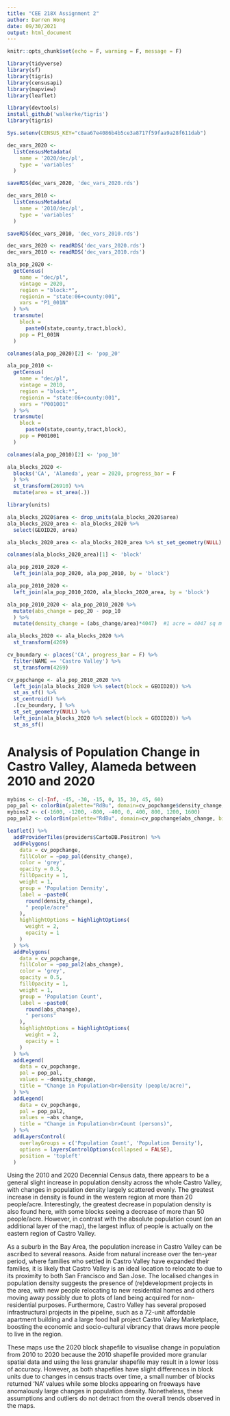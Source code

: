 ```yaml
---
title: "CEE 218X Assignment 2"
author: Darren Wong
date: 09/30/2021
output: html_document
---
```


```r
knitr::opts_chunk$set(echo = F, warning = F, message = F)
```

```r
library(tidyverse)
library(sf)
library(tigris)
library(censusapi)
library(mapview)
library(leaflet)
```

```r
library(devtools)
install_github('walkerke/tigris')
library(tigris)
```

```r
Sys.setenv(CENSUS_KEY="c8aa67e4086b4b5ce3a8717f59faa9a28f611dab")

dec_vars_2020 <-
  listCensusMetadata(
    name = '2020/dec/pl',
    type = 'variables'
  )

saveRDS(dec_vars_2020, 'dec_vars_2020.rds')

dec_vars_2010 <-
  listCensusMetadata(
    name = '2010/dec/pl',
    type = 'variables'
  )

saveRDS(dec_vars_2010, 'dec_vars_2010.rds')

dec_vars_2020 <- readRDS('dec_vars_2020.rds')
dec_vars_2010 <- readRDS('dec_vars_2010.rds')
```

```r
ala_pop_2020 <-
  getCensus(
    name = "dec/pl",
    vintage = 2020,
    region = "block:*", 
    regionin = "state:06+county:001",
    vars = "P1_001N"
  ) %>% 
  transmute(
    block =
      paste0(state,county,tract,block),
    pop = P1_001N
  )

colnames(ala_pop_2020)[2] <- 'pop_20'
```

```r
ala_pop_2010 <-
  getCensus(
    name = "dec/pl",
    vintage = 2010,
    region = "block:*", 
    regionin = "state:06+county:001",
    vars = "P001001"
  ) %>% 
  transmute(
    block =
      paste0(state,county,tract,block),
    pop = P001001
  )

colnames(ala_pop_2010)[2] <- 'pop_10'
```

```r
ala_blocks_2020 <- 
  blocks('CA', 'Alameda', year = 2020, progress_bar = F
  ) %>%
  st_transform(26910) %>%
  mutate(area = st_area(.))

library(units)

ala_blocks_2020$area <- drop_units(ala_blocks_2020$area)
ala_blocks_2020_area <- ala_blocks_2020 %>%
  select(GEOID20, area)

ala_blocks_2020_area <- ala_blocks_2020_area %>% st_set_geometry(NULL)

colnames(ala_blocks_2020_area)[1] <- 'block'

ala_pop_2010_2020 <- 
  left_join(ala_pop_2020, ala_pop_2010, by = 'block')

ala_pop_2010_2020 <- 
  left_join(ala_pop_2010_2020, ala_blocks_2020_area, by = 'block')

ala_pop_2010_2020 <- ala_pop_2010_2020 %>%
  mutate(abs_change = pop_20 - pop_10
  ) %>%
  mutate(density_change = (abs_change/area)*4047)  #1 acre = 4047 sq m

ala_blocks_2020 <- ala_blocks_2020 %>%
  st_transform(4269)
```

```r
cv_boundary <- places('CA', progress_bar = F) %>%
  filter(NAME == 'Castro Valley') %>%
  st_transform(4269)

cv_popchange <- ala_pop_2010_2020 %>%
  left_join(ala_blocks_2020 %>% select(block = GEOID20)) %>%
  st_as_sf() %>%
  st_centroid() %>%
  .[cv_boundary, ] %>%
  st_set_geometry(NULL) %>% 
  left_join(ala_blocks_2020 %>% select(block = GEOID20)) %>% 
  st_as_sf()
```

# Analysis of Population Change in Castro Valley, Alameda between 2010 and 2020

```r
mybins <- c(-Inf, -45, -30, -15, 0, 15, 30, 45, 60)
pop_pal <- colorBin(palette="RdBu", domain=cv_popchange$density_change, bins=mybins)
mybins2 <- c(-1600, -1200, -800, -400, 0, 400, 800, 1200, 1600)
pop_pal2 <- colorBin(palette="RdBu", domain=cv_popchange$abs_change, bins=mybins2)

leaflet() %>%
  addProviderTiles(providers$CartoDB.Positron) %>%
  addPolygons(
    data = cv_popchange,
    fillColor = ~pop_pal(density_change),
    color = 'grey',
    opacity = 0.5,
    fillOpacity = 1,
    weight = 1,
    group = 'Population Density',
    label = ~paste0(
      round(density_change), 
      " people/acre"
    ),
    highlightOptions = highlightOptions(
      weight = 2,
      opacity = 1
    )
  ) %>%
  addPolygons(
    data = cv_popchange,
    fillColor = ~pop_pal2(abs_change),
    color = 'grey',
    opacity = 0.5,
    fillOpacity = 1,
    weight = 1,
    group = 'Population Count',
    label = ~paste0(
      round(abs_change), 
      " persons"
    ),
    highlightOptions = highlightOptions(
      weight = 2,
      opacity = 1
    )
  ) %>%
  addLegend(
    data = cv_popchange,
    pal = pop_pal,
    values = ~density_change,
    title = "Change in Population<br>Density (people/acre)",
  ) %>%
  addLegend(
    data = cv_popchange,
    pal = pop_pal2,
    values = ~abs_change,
    title = "Change in Population<br>Count (persons)",
  ) %>%
  addLayersControl(
    overlayGroups = c('Population Count', 'Population Density'),
    options = layersControlOptions(collapsed = FALSE),
    position = 'topleft'
  )

```

Using the 2010 and 2020 Decennial Census data, there appears to be a general slight increase in population density across the whole Castro Valley, with changes in population density largely scattered evenly. The greatest increase in density is found in the western region at more than 20 people/acre. Interestingly, the greatest decrease in population density is also found here, with some blocks seeing a decrease of more than 50 people/acre. However, in contrast with the absolute population count (on an additional layer of the map), the largest influx of people is actually on the eastern region of Castro Valley.

As a suburb in the Bay Area, the population increase in Castro Valley can be ascribed to several reasons. Aside from natural increase over the ten-year period, where families who settled in Castro Valley have expanded their families, it is likely that Castro Valley is an ideal location to relocate to due to its proximity to both San Francisco and San Jose. The localised changes in population density suggests the presence of (re)development projects in the area, with new people relocating to new residential homes and others moving away possibly due to plots of land being acquired for non-residential purposes. Furthermore, Castro Valley has several proposed infrastructural projects in the pipeline, such as a 72-unit affordable apartment building and a large food hall project Castro Valley Marketplace, boosting the economic and socio-cultural vibrancy that draws more people to live in the region.

These maps use the 2020 block shapefile to visualise change in population from 2010 to 2020 because the 2010 shapefile provided more granular spatial data and using the less granular shapefile may result in a lower loss of accuracy. However, as both shapefiles have slight differences in block units due to changes in census tracts over time, a small number of blocks returned 'NA' values while some blocks appearing on freeways have anomalously large changes in population density. Nonetheless, these assumptions and outliers do not detract from the overall trends observed in the maps.




